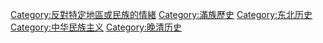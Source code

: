 [[Category:反對特定地區或民族的情緒|Category:反對特定地區或民族的情緒]]
[[Category:滿族歷史|Category:滿族歷史]]
[[Category:东北历史|Category:东北历史]]
[[Category:中华民族主义|Category:中华民族主义]]
[[Category:晚清历史|Category:晚清历史]]